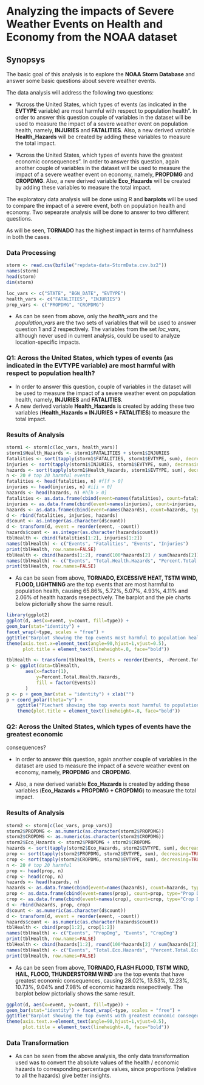 Analyzing the impacts of Severe Weather Events  on Health and Economy from the NOAA dataset
=================================================================================

Synopsys
--------

The basic goal of this analysis is to explore the **NOAA Storm Database** and answer some basic questions about severe weather events. 

The data analysis will address the following two questions:

* "Across the United States, which types of events (as indicated in the 
 **EVTYPE** variable) are most harmful with respect to population health".
In order to answer this question couple of variables in the dataset will be used to measure the impact of a severe weather event on population health, namely, **INJURIES** and **FATALITIES**. Also, a new derived variable **Health_Hazards** will be created by adding these variables to measure the total impact.

* "Across the United States, which types of events have the greatest economic
consequences". In order to answer this question, again another couple of variables in the dataset will be used to measure the impact of a severe weather event on economy, namely, **PROPDMG** and **CROPDMG**. Also, a new derived variable **Eco_Hazards** will be created by adding these variables to measure the total impact.

The exploratory data analysis will be done using R and **barplots** will be used to compare the impact of a severe event, both on population health and economy. Two sepearate analysis will be done to answer to two different questions.

As will be seen, **TORNADO** has the highest impact in terms of harmfulness in both the cases.

### Data Processing

```r
storm <- read.csv(bzfile("repdata-data-StormData.csv.bz2"))
names(storm)
head(storm)
dim(storm)

loc_vars <- c("STATE", "BGN_DATE", "EVTYPE")
health_vars <- c("FATALITIES", "INJURIES")
prop_vars <- c("PROPDMG", "CROPDMG")
```
* As can be seen from above, only the *health_vars* and the *population_vars* are the two sets of variables that will be used to answer question 1 and 2 respectively. The variables from the set *loc_vars*, although never used in current analysis, could be used to analyze location-specific impacts.

### Q1: Across the United States, which types of events (as indicated in the **EVTYPE** variable) are most harmful with respect to population health?

* In order to answer this question, couple of variables in the dataset will be used to measure the impact of a severe weather event on population health, 
namely, **INJURIES** and **FATALITIES**. 
* A new derived variable **Health_Hazards** is created by adding these two variables (**Health_Hazards = INJURIES + FATALITIES**) to measure the total impact.

### Results of Analysis

```r
storm1 <- storm[c(loc_vars, health_vars)]
storm1$Health_Hazards <- storm1$FATALITIES + storm1$INJURIES
fatalities <- sort(tapply(storm1$FATALITIES, storm1$EVTYPE, sum), decreasing=TRUE)
injuries <- sort(tapply(storm1$INJURIES, storm1$EVTYPE, sum), decreasing=TRUE)
hazards <- sort(tapply(storm1$Health_Hazards, storm1$EVTYPE, sum), decreasing=TRUE)
n <- 20 # top 20 harmful events
fatalities <- head(fatalities, n) #f[f > 0]
injuries <- head(injuries, n) #i[i > 0]
hazards <- head(hazards, n) #h[h > 0]
fatalities <- as.data.frame(cbind(event=names(fatalities), count=fatalities, type="Fatalities"))
injuries <- as.data.frame(cbind(event=names(injuries), count=injuries, type="Injuries"))
hazards <- as.data.frame(cbind(event=names(hazards), count=hazards, type="Health Hazard"))
d <- rbind(fatalities, injuries, hazards)
d$count <- as.integer(as.character(d$count))
d <- transform(d, event = reorder(event, -count))
hazards$count <- as.integer(as.character(hazards$count))
tblHealth <- cbind(fatalities[1:2], injuries[1:2])
names(tblHealth) <- c("Events", "Fatalities", "Events", "Injuries")
print(tblHealth, row.names=FALSE)
tblHealth <- cbind(hazards[1:2], round(100*hazards[2] / sum(hazards[2]),2))
names(tblHealth) <- c("Events", "Total.Health.Hazards", "Percent.Total.Health.Hazards")
print(tblHealth, row.names=FALSE)
```

* As can be seen from above, **TORNADO, EXCESSIVE HEAT, TSTM WIND, FLOOD, LIGHTNING** are the top events that are most harmful to population health, causing 65.86%, 5.72%, 5.07%, 4.93%, 4.11% and 2.06% of health hazards resepectively. The barplot and the pie charts below pictorially show the same result.


```r
library(ggplot2)
ggplot(d, aes(x=event, y=count, fill=type)) + 
geom_bar(stat="identity") +
facet_wrap(~type, scales = "free") + 
ggtitle("Barplot showing the top events most harmful to population health") + 
theme(axis.text.x=element_text(angle=90,hjust=1,vjust=0.5),
      plot.title = element_text(lineheight=.8, face="bold"))  
```

```r
tblHealth <- transform(tblHealth, Events = reorder(Events, -Percent.Total.Health.Hazards))
p <- ggplot(data=tblHealth, 
       aes(x=factor(1),
           y=Percent.Total.Health.Hazards,
           fill = factor(Events))
       )
p <- p + geom_bar(stat = "identity") + xlab("")
p + coord_polar(theta="y") + 
    ggtitle("Piechart showing the top events most harmful to population health") + 
    theme(plot.title = element_text(lineheight=.8, face="bold"))  
```


### Q2: Across the United States, which types of events have the greatest economic
consequences? 

* In order to answer this question, again another couple of variables in the dataset are used to measure the impact of a severe weather event on economy, namely, 
**PROPDMG** and **CROPDMG**. 

* Also, a new derived variable **Eco_Hazards** is created by adding these variables (**Eco_Hazards = PROPDMG + CROPDMG**) to measure the total impact.

### Results of Analysis

```r
storm2 <- storm[c(loc_vars, prop_vars)]
storm2$PROPDMG <- as.numeric(as.character(storm2$PROPDMG))
storm2$CROPDMG <- as.numeric(as.character(storm2$CROPDMG))
storm2$Eco_Hazards <- storm2$PROPDMG + storm2$CROPDMG
hazards <- sort(tapply(storm2$Eco_Hazards, storm2$EVTYPE, sum), decreasing=TRUE)
prop <- sort(tapply(storm2$PROPDMG, storm2$EVTYPE, sum), decreasing=TRUE)
crop <- sort(tapply(storm2$CROPDMG, storm2$EVTYPE, sum), decreasing=TRUE)
n <- 20 # top 20 harmful
prop <- head(prop, n)
crop <- head(crop, n)
hazards <- head(hazards, n)
hazards <- as.data.frame(cbind(event=names(hazards), count=hazards, type="Eco Hazard"))
prop <- as.data.frame(cbind(event=names(prop), count=prop, type="Prop Dmg"))
crop <- as.data.frame(cbind(event=names(crop), count=crop, type="Crop Dmg"))
d <- rbind(hazards, prop, crop)
d$count <- as.numeric(as.character(d$count))
d <- transform(d, event = reorder(event, -count))
hazards$count <- as.numeric(as.character(hazards$count))
tblHealth <- cbind(prop[1:2], crop[1:2])
names(tblHealth) <- c("Events", "PropDmg", "Events", "CropDmg")
print(tblHealth, row.names=FALSE)
tblHealth <- cbind(hazards[1:2], round(100*hazards[2] / sum(hazards[2]),2))
names(tblHealth) <- c("Events", "Total.Eco.Hazards", "Percent.Total.Eco.Hazards")
print(tblHealth, row.names=FALSE)
```
* As can be seen from above, **TORNADO, FLASH FLOOD, TSTM WIND, HAIL, FLOOD, THUNDERSTORM WIND** are the top events that have greatest economic consequences, causing 28.02%, 13.53%, 12.23%, 10.73%, 9.04% and 7.98% of economic hazards resepectively. The barplot below pictorially shows the same result.

```r
ggplot(d, aes(x=event, y=count, fill=type)) + 
geom_bar(stat="identity") + facet_wrap(~type, scales = "free") + 
ggtitle("Barplot showing the top events with greatest economic conseqeunces") + 
theme(axis.text.x=element_text(angle=90,hjust=1,vjust=0.5),
      plot.title = element_text(lineheight=.8, face="bold"))  
```

### Data Transformation

* As can be seen from the above analysis, the only data transformation used was to convert the absolute values of the health / economic hazards to corresponding percentage values, since proportions (relative to all the hazards) give better insights.